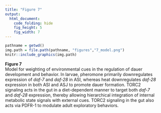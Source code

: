 ```yaml
---
title: "Figure 7"
output:
  html_document:
    code_folding: hide
    fig_height: 5
    fig_width: 7
---
```


```r
pathname = getwd()
img.path = file.path(pathname, "figures","7_model.png")
knitr::include_graphics(img.path)
```

**Figure 7**  
Model for weighting of environmental cues in the regulation of dauer development and behavior. In larvae, pheromone primarily downregulates expression of _daf-7_ and _daf-28_ in ASI, whereas heat downregulates _daf-28_ expression in both ASI and ASJ to promote dauer formation. TORC2 signaling acts in the gut in a diet-dependent manner to target both _daf-7_ and _daf-28_ expression, thereby allowing hierarchical integration of internal metabolic state signals with external cues. TORC2 signaling in the gut also acts via PDFR-1 to modulate adult exploratory behaviors. 